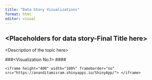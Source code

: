 ```yaml
---
title: "Data Story Visualizations"
format: html
editor: visual
---
```


## \<Placeholders for data story-Final Title here\>

\<Description of the topic here\>

###<Visualization No.1>
####<Brief significance of the visualization>

```block
<iframe height="400" width="100%" frameborder="no" src="https://ananditamisram.shinyapps.io/ShinyApp/"> </iframe>
```



